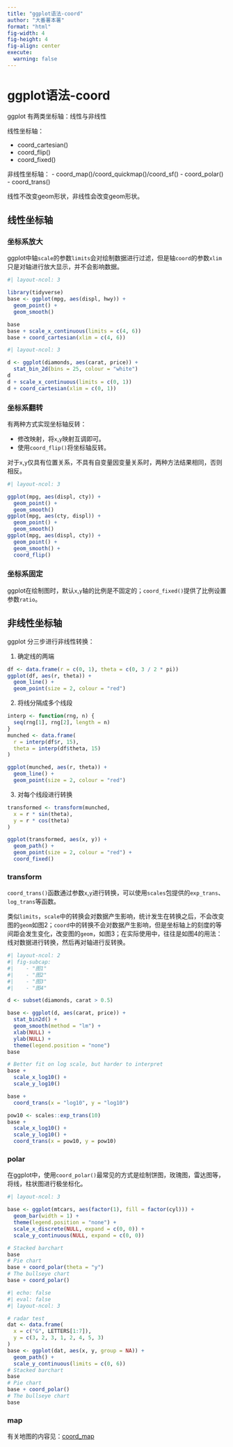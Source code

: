 ```yaml
---
title: "ggplot语法-coord"
author: "大番薯本薯"
format: "html"
fig-width: 4
fig-height: 4
fig-align: center
execute:
  warning: false
---
```


# ggplot语法-coord

ggplot 有两类坐标轴：线性与非线性

线性坐标轴：

-   coord_cartesian()
-   coord_flip()
-   coord_fixed()

非线性坐标轴：
-   coord_map()/coord_quickmap()/coord_sf()
-   coord_polar()
-   coord_trans()

线性不改变geom形状，非线性会改变geom形状。

## 线性坐标轴

### 坐标系放大

ggplot中轴`scale`的参数`limits`会对绘制数据进行过滤，但是轴`coord`的参数`xlim`只是对轴进行放大显示，并不会影响数据。

```r
#| layout-ncol: 3

library(tidyverse)
base <- ggplot(mpg, aes(displ, hwy)) +
  geom_point() +
  geom_smooth()

base
base + scale_x_continuous(limits = c(4, 6))
base + coord_cartesian(xlim = c(4, 6))
```

```r
#| layout-ncol: 3

d <- ggplot(diamonds, aes(carat, price)) +
  stat_bin_2d(bins = 25, colour = "white")
d
d + scale_x_continuous(limits = c(0, 1))
d + coord_cartesian(xlim = c(0, 1))
```

### 坐标系翻转

有两种方式实现坐标轴反转：

-   修改映射，将`x`,`y`映射互调即可。
-   使用`coord_flip()`将坐标轴反转。

对于`x`,`y`仅具有位置关系，不具有自变量因变量关系时，两种方法结果相同，否则相反。

```r
#| layout-ncol: 3

ggplot(mpg, aes(displ, cty)) +
  geom_point() +
  geom_smooth()
ggplot(mpg, aes(cty, displ)) +
  geom_point() +
  geom_smooth()
ggplot(mpg, aes(displ, cty)) +
  geom_point() +
  geom_smooth() +
  coord_flip()
```

### 坐标系固定

ggplot在绘制图时，默认`x`,`y`轴的比例是不固定的；`coord_fixed()`提供了比例设置参数`ratio`。

## 非线性坐标轴

ggplot 分三步进行非线性转换：

1.  确定线的两端

```r
df <- data.frame(r = c(0, 1), theta = c(0, 3 / 2 * pi))
ggplot(df, aes(r, theta)) +
  geom_line() +
  geom_point(size = 2, colour = "red")
```

2.  将线分隔成多个线段

```r
interp <- function(rng, n) {
  seq(rng[1], rng[2], length = n)
}
munched <- data.frame(
  r = interp(df$r, 15),
  theta = interp(df$theta, 15)
)

ggplot(munched, aes(r, theta)) +
  geom_line() +
  geom_point(size = 2, colour = "red")
```

3.  对每个线段进行转换

```r
transformed <- transform(munched,
  x = r * sin(theta),
  y = r * cos(theta)
)

ggplot(transformed, aes(x, y)) +
  geom_path() +
  geom_point(size = 2, colour = "red") +
  coord_fixed()
```

### transform

`coord_trans()`函数通过参数`x`,`y`进行转换，可以使用`scales`包提供的`exp_trans`、`log_trans`等函数。

类似`limits`，`scale`中的转换会对数据产生影响，统计发生在转换之后，不会改变图的`geom`如图2；`coord`中的转换不会对数据产生影响，但是坐标轴上的刻度的等间距会发生变化，改变图的`geom`，如图3；在实际使用中，往往是如图4的用法：线对数据进行转换，然后再对轴进行反转换。

```r
#| layout-ncol: 2
#| fig-subcap:
#|    - "图1"
#|    - "图2"
#|    - "图3"
#|    - "图4"

d <- subset(diamonds, carat > 0.5)

base <- ggplot(d, aes(carat, price)) +
  stat_bin2d() +
  geom_smooth(method = "lm") +
  xlab(NULL) +
  ylab(NULL) +
  theme(legend.position = "none")
base

# Better fit on log scale, but harder to interpret
base +
  scale_x_log10() +
  scale_y_log10()

base +
  coord_trans(x = "log10", y = "log10")

pow10 <- scales::exp_trans(10)
base +
  scale_x_log10() +
  scale_y_log10() +
  coord_trans(x = pow10, y = pow10)

```


### polar

在ggplot中，使用`coord_polar()`最常见的方式是绘制饼图，玫瑰图，雷达图等，将线，柱状图进行极坐标化。

```r
#| layout-ncol: 3

base <- ggplot(mtcars, aes(factor(1), fill = factor(cyl))) +
  geom_bar(width = 1) +
  theme(legend.position = "none") +
  scale_x_discrete(NULL, expand = c(0, 0)) +
  scale_y_continuous(NULL, expand = c(0, 0))

# Stacked barchart
base
# Pie chart
base + coord_polar(theta = "y")
# The bullseye chart
base + coord_polar()
```



```r
#| echo: false
#| eval: false
#| layout-ncol: 3

# radar test
dat <- data.frame(
  x = c("G", LETTERS[1:7]),
  y = c(3, 2, 3, 1, 2, 4, 5, 3)
)
base <- ggplot(dat, aes(x, y, group = NA)) +
  geom_path() +
  scale_y_continuous(limits = c(0, 6))
# Stacked barchart
base
# Pie chart
base + coord_polar()
# The bullseye chart
base
```


### map

有关地图的内容见：[coord_map](https://ggplot2-book.org/coord#map-projections-with-coord_map)